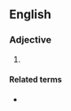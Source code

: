 {{also|radio frequency|radio-frequency}}

==English==

===Adjective===
{{en-adj|-}}

# {{alternative spelling of|radio-frequency|lang=en}}

====Related terms====
* {{l|en|radio frequency}}